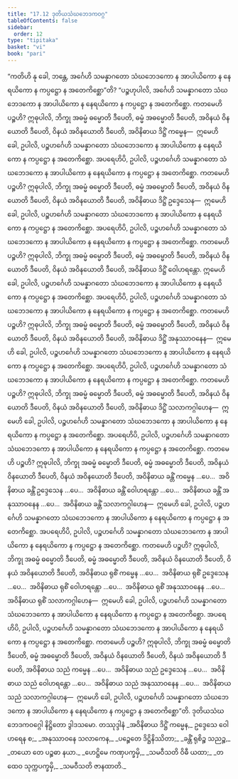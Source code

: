 ```yaml
---
title: "17.12 ဒုတိယသံဃဘေဒကဝဂ္ဂ"
tableOfContents: false
sidebar:
  order: 12
type: "tipitaka"
basket: "vi"
book: "pari"
---
```



<DynamicBreadcrumb />

<Division number="460" book="pari" e="ch" v="5" p="352">

<Paragraph number="2151" book="pari">
“ကတိဟိ နု ခေါ, ဘန္တေ, အင်္ဂေဟိ သမန္နာဂတော သံဃဘေဒကော န အာပါယိကော န နေရယိကော န ကပ္ပဋ္ဌော န အတေကိစ္ဆော”တိ?
</Paragraph>

<Paragraph number="2152" book="pari">
“ပဉ္စဟုပါလိ, အင်္ဂေဟိ သမန္နာဂတော သံဃဘေဒကော န အာပါယိကော န နေရယိကော န ကပ္ပဋ္ဌော န အတေကိစ္ဆော. ကတမေဟိ ပဉ္စဟိ? ဣဓုပါလိ, ဘိက္ခု အဓမ္မံ ဓမ္မောတိ ဒီပေတိ, ဓမ္မံ အဓမ္မောတိ ဒီပေတိ, အဝိနယံ ဝိနယောတိ ဒီပေတိ, ဝိနယံ အဝိနယောတိ ဒီပေတိ, အဝိနိဓာယ ဒိဋ္ဌိံ ကမ္မေန—  ဣမေဟိ ခေါ, ဥပါလိ, ပဉ္စဟင်္ဂေဟိ သမန္နာဂတော သံဃဘေဒကော န အာပါယိကော န နေရယိကော န ကပ္ပဋ္ဌော န အတေကိစ္ဆော.
</Paragraph>

<Paragraph number="2153" book="pari">
အပရေဟိပိ, ဥပါလိ, ပဉ္စဟင်္ဂေဟိ သမန္နာဂတော သံဃဘေဒကော န အာပါယိကော န နေရယိကော န ကပ္ပဋ္ဌော န အတေကိစ္ဆော. ကတမေဟိ ပဉ္စဟိ? ဣဓုပါလိ, ဘိက္ခု အဓမ္မံ ဓမ္မောတိ ဒီပေတိ, ဓမ္မံ အဓမ္မောတိ ဒီပေတိ, အဝိနယံ ဝိနယောတိ ဒီပေတိ, ဝိနယံ အဝိနယောတိ ဒီပေတိ, အဝိနိဓာယ ဒိဋ္ဌိံ ဥဒ္ဒေသေန—  ဣမေဟိ ခေါ, ဥပါလိ, ပဉ္စဟင်္ဂေဟိ သမန္နာဂတော သံဃဘေဒကော န အာပါယိကော န နေရယိကော န ကပ္ပဋ္ဌော န အတေကိစ္ဆော.
</Paragraph>

<Paragraph number="2154" book="pari">
အပရေဟိပိ, ဥပါလိ, ပဉ္စဟင်္ဂေဟိ သမန္နာဂတော သံဃဘေဒကော န အာပါယိကော န နေရယိကော န ကပ္ပဋ္ဌော န အတေကိစ္ဆော. ကတမေဟိ ပဉ္စဟိ? ဣဓုပါလိ, ဘိက္ခု အဓမ္မံ ဓမ္မောတိ ဒီပေတိ, ဓမ္မံ အဓမ္မောတိ ဒီပေတိ, အဝိနယံ ဝိနယောတိ ဒီပေတိ, ဝိနယံ အဝိနယောတိ ဒီပေတိ, အဝိနိဓာယ ဒိဋ္ဌိံ ဝေါဟရန္တော. ဣမေဟိ ခေါ, ဥပါလိ, ပဉ္စဟင်္ဂေဟိ သမန္နာဂတော သံဃဘေဒကော န အာပါယိကော န နေရယိကော န ကပ္ပဋ္ဌော န အတေကိစ္ဆော.
</Paragraph>

<Paragraph number="2155" book="pari">
အပရေဟိပိ, ဥပါလိ, ပဉ္စဟင်္ဂေဟိ သမန္နာဂတော သံဃဘေဒကော န အာပါယိကော န နေရယိကော န ကပ္ပဋ္ဌော န အတေကိစ္ဆော. ကတမေဟိ ပဉ္စဟိ? ဣဓုပါလိ, ဘိက္ခု အဓမ္မံ ဓမ္မောတိ ဒီပေတိ, ဓမ္မံ အဓမ္မောတိ ဒီပေတိ, အဝိနယံ ဝိနယောတိ ဒီပေတိ, ဝိနယံ အဝိနယောတိ ဒီပေတိ, အဝိနိဓာယ ဒိဋ္ဌိံ အနုဿာဝနေန—  ဣမေဟိ ခေါ, ဥပါလိ, ပဉ္စဟင်္ဂေဟိ သမန္နာဂတော သံဃဘေဒကော န အာပါယိကော န နေရယိကော န ကပ္ပဋ္ဌော န အတေကိစ္ဆော.
</Paragraph>

<Paragraph number="2156" book="pari">
အပရေဟိပိ, ဥပါလိ, ပဉ္စဟင်္ဂေဟိ သမန္နာဂတော သံဃဘေဒကော န အာပါယိကော န နေရယိကော န ကပ္ပဋ္ဌော န အတေကိစ္ဆော. ကတမေဟိ ပဉ္စဟိ? ဣဓုပါလိ, ဘိက္ခု အဓမ္မံ ဓမ္မောတိ ဒီပေတိ, ဓမ္မံ အဓမ္မောတိ ဒီပေတိ, အဝိနယံ ဝိနယောတိ ဒီပေတိ, ဝိနယံ အဝိနယောတိ ဒီပေတိ, အဝိနိဓာယ ဒိဋ္ဌိံ သလာကဂ္ဂါဟေန—  ဣမေဟိ ခေါ, ဥပါလိ, ပဉ္စဟင်္ဂေဟိ သမန္နာဂတော သံဃဘေဒကော န အာပါယိကော န နေရယိကော န ကပ္ပဋ္ဌော န အတေကိစ္ဆော.
</Paragraph>

<Paragraph number="2157" book="pari">
အပရေဟိပိ, ဥပါလိ, ပဉ္စဟင်္ဂေဟိ သမန္နာဂတော သံဃဘေဒကော န အာပါယိကော န နေရယိကော န ကပ္ပဋ္ဌော န အတေကိစ္ဆော. ကတမေဟိ ပဉ္စဟိ? ဣဓုပါလိ, ဘိက္ခု အဓမ္မံ ဓမ္မောတိ ဒီပေတိ, ဓမ္မံ အဓမ္မောတိ ဒီပေတိ, အဝိနယံ ဝိနယောတိ ဒီပေတိ, ဝိနယံ အဝိနယောတိ ဒီပေတိ, အဝိနိဓာယ ခန္တိံ ကမ္မေန …ပေ…  အဝိနိဓာယ ခန္တိံ ဥဒ္ဒေသေန …ပေ…  အဝိနိဓာယ ခန္တိံ ဝေါဟရန္တော …ပေ…  အဝိနိဓာယ ခန္တိံ အနုဿာဝနေန …ပေ…  အဝိနိဓာယ ခန္တိံ သလာကဂ္ဂါဟေန—  ဣမေဟိ ခေါ, ဥပါလိ, ပဉ္စဟင်္ဂေဟိ သမန္နာဂတော သံဃဘေဒကော န အာပါယိကော န နေရယိကော န ကပ္ပဋ္ဌော န အတေကိစ္ဆော.
</Paragraph>

<Paragraph number="2158" book="pari">
အပရေဟိပိ, ဥပါလိ, ပဉ္စဟင်္ဂေဟိ သမန္နာဂတော သံဃဘေဒကော န အာပါယိကော န နေရယိကော န ကပ္ပဋ္ဌော န အတေကိစ္ဆော. ကတမေဟိ ပဉ္စဟိ? ဣဓုပါလိ, ဘိက္ခု အဓမ္မံ ဓမ္မောတိ ဒီပေတိ, ဓမ္မံ အဓမ္မောတိ ဒီပေတိ, အဝိနယံ ဝိနယောတိ ဒီပေတိ, ဝိနယံ အဝိနယောတိ ဒီပေတိ, အဝိနိဓာယ ရုစိံ ကမ္မေန …ပေ…  အဝိနိဓာယ ရုစိံ ဥဒ္ဒေသေန …ပေ…  အဝိနိဓာယ ရုစိံ ဝေါဟရန္တော …ပေ…  အဝိနိဓာယ ရုစိံ အနုဿာဝနေန …ပေ…  အဝိနိဓာယ ရုစိံ သလာကဂ္ဂါဟေန—  ဣမေဟိ ခေါ, ဥပါလိ, ပဉ္စဟင်္ဂေဟိ သမန္နာဂတော သံဃဘေဒကော န အာပါယိကော န နေရယိကော န ကပ္ပဋ္ဌော န အတေကိစ္ဆော.
</Paragraph>

<Paragraph number="2159" book="pari">
အပရေဟိပိ, ဥပါလိ, ပဉ္စဟင်္ဂေဟိ သမန္နာဂတော သံဃဘေဒကော န အာပါယိကော န နေရယိကော န ကပ္ပဋ္ဌော န အတေကိစ္ဆော. ကတမေဟိ ပဉ္စဟိ? ဣဓုပါလိ, ဘိက္ခု အဓမ္မံ ဓမ္မောတိ ဒီပေတိ, ဓမ္မံ အဓမ္မောတိ ဒီပေတိ, အဝိနယံ ဝိနယောတိ ဒီပေတိ, ဝိနယံ အဝိနယောတိ ဒီပေတိ, အဝိနိဓာယ သညံ ကမ္မေန …ပေ…  အဝိနိဓာယ သညံ ဥဒ္ဒေသေန …ပေ…  အဝိနိဓာယ သညံ ဝေါဟရန္တော …ပေ…  အဝိနိဓာယ သညံ အနုဿာဝနေန …ပေ…  အဝိနိဓာယ သညံ သလာကဂ္ဂါဟေန—  ဣမေဟိ ခေါ, ဥပါလိ, ပဉ္စဟင်္ဂေဟိ သမန္နာဂတော သံဃဘေဒကော န အာပါယိကော န နေရယိကော န ကပ္ပဋ္ဌော န အတေကိစ္ဆော”တိ.

</Paragraph>
</Division>

<Paragraph number="2160" type="center" book="pari">
ဒုတိယသံဃဘေဒကဝဂ္ဂေါ နိဋ္ဌိတော ဒွါဒသမော.



</Paragraph>

<Paragraph number="2161" type="center" book="pari">
တဿုဒ္ဒါနံ


</Paragraph>

<Paragraph number="2162" type="verses" book="pari">
_အဝိနိဓာယ ဒိဋ္ဌိံ ကမ္မေန,_  
ဥဒ္ဒေသေ ဝေါဟရေန စ;_  
_အနုဿာဝနေ သလာကေန,_  
_ပဉ္စေတေ ဒိဋ္ဌိနိဿိတာ;_  
_ခန္တိံ ရုစိဉ္စ သညဉ္စ,_  
_တယော တေ ပဉ္စဓာ နယာ._  

</Paragraph>

<Paragraph number="2163" type="verses" book="pari">
_ဟေဋ္ဌိမေ ကဏှပက္ခမှိ,_  
_သမဝီသတိ ဝိဓီ ယထာ;_  
_တထေဝ သုက္ကပက္ခမှိ,_  
_သမဝီသတိ ဇာနထာတိ._
</Paragraph>